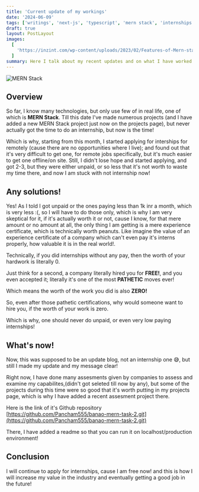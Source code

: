 ```yaml
---
title: 'Current update of my workings'
date: '2024-06-09'
tags: ['writings', 'next-js', 'typescript', 'mern stack', 'internships']
draft: true
layout: PostLayout
images:
  [
    'https://inzint.com/wp-content/uploads/2023/02/Features-of-Mern-stack-development-services-You-Should-Know-1.png',
  ]
summary: Here I talk about my recent updates and on what I have worked on so far!
---
```


![MERN Stack](https://inzint.com/wp-content/uploads/2023/02/Features-of-Mern-stack-development-services-You-Should-Know-1.png)

## Overview

So far, I know many technologies, but only use few of in real life, one of which is **MERN Stack**.
Till this date I've made numerous projects (and I have added a new MERN Stack project just now on the projects page), but never actually got the time to do an internship, but now is the time!

Which is why, starting from this month, I started applying for interships for remotely (cause there are no opportunities where I live); and found out that it's very difficult to get one, for remote jobs specifically, but it's much easier to get one offline/on site. Still, I didn't lose hope and started applying, and got 2-3, but they were either unpaid, or so less that it's not worth to waste my time there, and now I am stuck with not internship now!

## Any solutions!

Yes! As I told I got unpaid or the ones paying less than 1k inr a month, which is very less :(, so I will have to do those only,
which is why I am very skeptical for it, if it's actually worth it or not, cause I know, for that mere amount or no amount at all, the only thing I am getting is a mere experience certificate, which is technically worth peanuts.
Like imagine the value of an experience certificate of a company which can't even pay it's interns properly, how valuable it is in the real world!.

Technically, if you did internships without any pay, then the worth of your hardwork is literally 0.

Just think for a second, a company literally hired you for **FREE!**, and you even accepted it; literally it's one of the most **PATHETIC** moves ever!

Which means the worth of the work you did is also **ZERO!**

So, even after those pathetic certifications, why would someone want to hire you, if the worth of your work is zero.

Which is why, one should never do unpaid, or even very low paying internships!

## What's now!

Now, this was supposed to be an update blog, not an internship one 😅, but still I made my update and my message clear!

Right now, I have done many assesments given by companies to assess and examine my capabilites,(didn't got seleted till now by any), but some of the projects during this time were so good that it's worth putting in my projects page, which is why I have added a recent assesment project there.

Here is the link of it's Github repository [https://github.com/Pancham555/banao-mern-task-2.git](https://github.com/Pancham555/banao-mern-task-2.git)

There, I have added a readme so that you can run it on localhost/production environment!

## Conclusion

I will continue to apply for internships, cause I am free now! and this is how I will increase my value in the industry and eventually getting a good job in the future!
